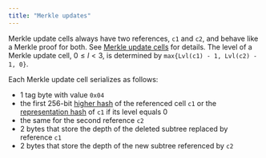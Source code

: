 ```yaml
---
title: "Merkle updates"
---
```


Merkle update cells always have two references, `c1` and `c2`, and behave like a Merkle proof for both. See [Merkle update cells](../../ton/cells/merkle-update-cells)
for details. The level of a Merkle update cell, $0 \le l < 3$, is determined by `max{Lvl(c1) - 1, Lvl(c2) - 1, 0}`.

Each Merkle update cell serializes as follows:
- 1 tag byte with value `0x04`
- the first 256-bit [higher hash](../hashes) of the referenced cell `c1` or the [representation hash](./cells#standard-cell-representation-and-its-hash) of `c1` if its level equals 0
- the same for the second reference `c2`
- 2 bytes that store the depth of the deleted subtree replaced by reference `c1`
- 2 bytes that store the depth of the new subtree referenced by `c2`
